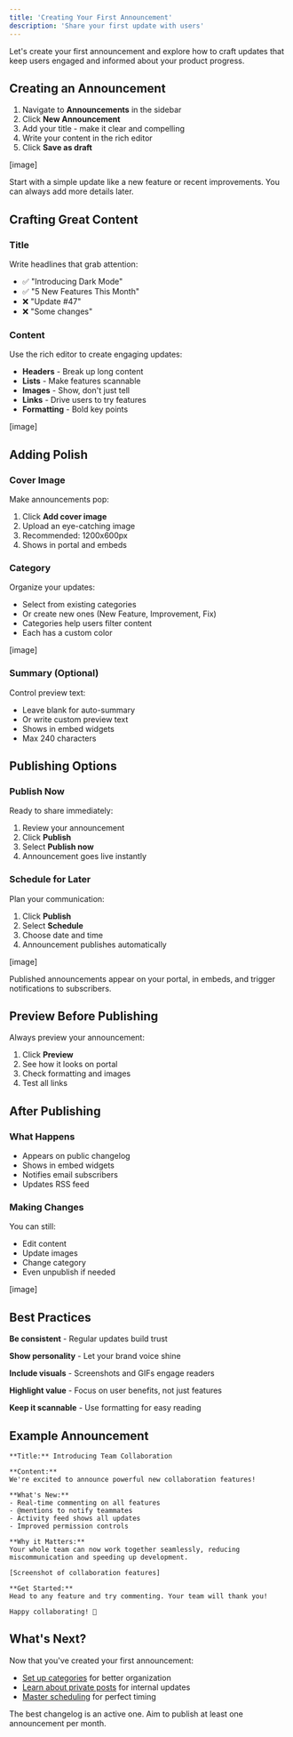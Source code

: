 ```yaml
---
title: 'Creating Your First Announcement'
description: 'Share your first update with users'
---
```


Let's create your first announcement and explore how to craft updates that keep users engaged and informed about your product progress.

## Creating an Announcement

1. Navigate to **Announcements** in the sidebar
2. Click **New Announcement**
3. Add your title - make it clear and compelling
4. Write your content in the rich editor
5. Click **Save as draft**

[image]

<Tip>
Start with a simple update like a new feature or recent improvements. You can always add more details later.
</Tip>

## Crafting Great Content

### Title
Write headlines that grab attention:
- ✅ "Introducing Dark Mode"
- ✅ "5 New Features This Month"
- ❌ "Update #47"
- ❌ "Some changes"

### Content
Use the rich editor to create engaging updates:
- **Headers** - Break up long content
- **Lists** - Make features scannable
- **Images** - Show, don't just tell
- **Links** - Drive users to try features
- **Formatting** - Bold key points

[image]

## Adding Polish

### Cover Image
Make announcements pop:
1. Click **Add cover image**
2. Upload an eye-catching image
3. Recommended: 1200x600px
4. Shows in portal and embeds

### Category
Organize your updates:
- Select from existing categories
- Or create new ones (New Feature, Improvement, Fix)
- Categories help users filter content
- Each has a custom color

[image]

### Summary (Optional)
Control preview text:
- Leave blank for auto-summary
- Or write custom preview text
- Shows in embed widgets
- Max 240 characters

## Publishing Options

### Publish Now
Ready to share immediately:
1. Review your announcement
2. Click **Publish**
3. Select **Publish now**
4. Announcement goes live instantly

### Schedule for Later
Plan your communication:
1. Click **Publish**
2. Select **Schedule**
3. Choose date and time
4. Announcement publishes automatically

[image]

<Info>
Published announcements appear on your portal, in embeds, and trigger notifications to subscribers.
</Info>

## Preview Before Publishing

Always preview your announcement:
1. Click **Preview**
2. See how it looks on portal
3. Check formatting and images
4. Test all links

## After Publishing

### What Happens
- Appears on public changelog
- Shows in embed widgets
- Notifies email subscribers
- Updates RSS feed

### Making Changes
You can still:
- Edit content
- Update images
- Change category
- Even unpublish if needed

[image]

## Best Practices

**Be consistent** - Regular updates build trust

**Show personality** - Let your brand voice shine

**Include visuals** - Screenshots and GIFs engage readers

**Highlight value** - Focus on user benefits, not just features

**Keep it scannable** - Use formatting for easy reading

## Example Announcement

```
**Title:** Introducing Team Collaboration

**Content:**
We're excited to announce powerful new collaboration features!

**What's New:**
- Real-time commenting on all features
- @mentions to notify teammates  
- Activity feed shows all updates
- Improved permission controls

**Why it Matters:**
Your whole team can now work together seamlessly, reducing miscommunication and speeding up development.

[Screenshot of collaboration features]

**Get Started:**
Head to any feature and try commenting. Your team will thank you!

Happy collaborating! 🎉
```

## What's Next?

Now that you've created your first announcement:
- [Set up categories](/announcements/additional-settings) for better organization
- [Learn about private posts](/announcements/private-posts) for internal updates
- [Master scheduling](/announcements/scheduling) for perfect timing

<Note>
The best changelog is an active one. Aim to publish at least one announcement per month.
</Note>